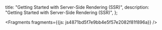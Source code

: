   title: "Getting Started with Server-Side Rendering (SSR)",
  description: "Getting Started with Server-Side Rendering (SSR)",
};






<Fragments fragments={{js: js4871bd5f7e9bb4e5f57e2082f81f896a}} />